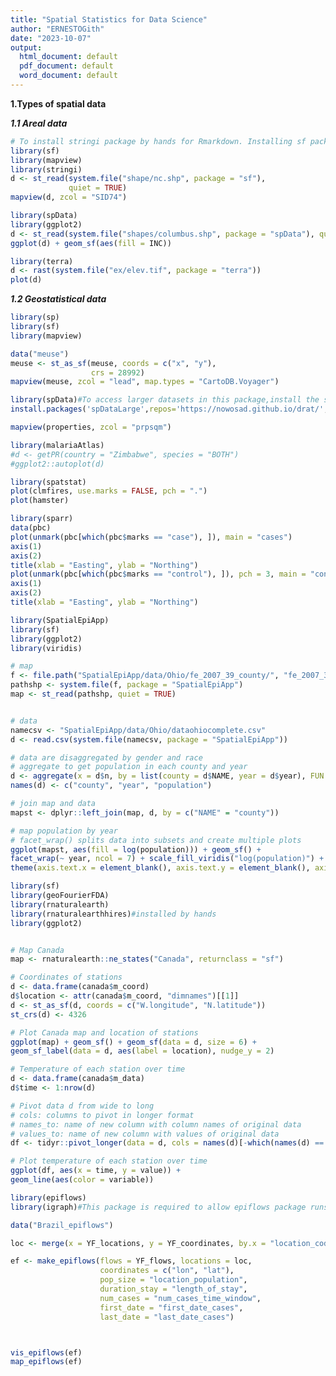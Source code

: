 ---
title: "Spatial Statistics for Data Science"
author: "ERNESTOGith"
date: "2023-10-07"
output:
  html_document: default
  pdf_document: default
  word_document: default
---

**1.Types of spatial data**

***1.1 Areal data ***

```{r}
# To install stringi package by hands for Rmarkdown. Installing sf package required prior installed Rtools.
library(sf)
library(mapview)
library(stringi)
d <- st_read(system.file("shape/nc.shp", package = "sf"),
             quiet = TRUE)
mapview(d, zcol = "SID74")

```

```{r}
library(spData)
library(ggplot2)
d <- st_read(system.file("shapes/columbus.shp", package = "spData"), quiet = TRUE)
ggplot(d) + geom_sf(aes(fill = INC))

```

```{r}
library(terra)
d <- rast(system.file("ex/elev.tif", package = "terra"))
plot(d)
```

***1.2 Geostatistical data ***

```{r}
library(sp)
library(sf)
library(mapview)

data("meuse")
meuse <- st_as_sf(meuse, coords = c("x", "y"),  
                  crs = 28992)
mapview(meuse, zcol = "lead", map.types = "CartoDB.Voyager")
```

```{r}
library(spData)#To access larger datasets in this package,install the spDataLarge package with
install.packages('spDataLarge',repos='https://nowosad.github.io/drat/',type='source')

mapview(properties, zcol = "prpsqm")
```


```{r}
library(malariaAtlas)
#d <- getPR(country = "Zimbabwe", species = "BOTH")
#ggplot2::autoplot(d)

```


```{r}
library(spatstat)
plot(clmfires, use.marks = FALSE, pch = ".")
plot(hamster)
```

```{r}
library(sparr)
data(pbc)
plot(unmark(pbc[which(pbc$marks == "case"), ]), main = "cases")
axis(1)
axis(2)
title(xlab = "Easting", ylab = "Northing")
plot(unmark(pbc[which(pbc$marks == "control"), ]), pch = 3, main = "controls")
axis(1)
axis(2)
title(xlab = "Easting", ylab = "Northing")
```

```{r}
library(SpatialEpiApp)
library(sf)
library(ggplot2)
library(viridis)

# map
f <- file.path("SpatialEpiApp/data/Ohio/fe_2007_39_county/", "fe_2007_39_county.shp")
pathshp <- system.file(f, package = "SpatialEpiApp")
map <- st_read(pathshp, quiet = TRUE)


# data
namecsv <- "SpatialEpiApp/data/Ohio/dataohiocomplete.csv"
d <- read.csv(system.file(namecsv, package = "SpatialEpiApp"))

# data are disaggregated by gender and race
# aggregate to get population in each county and year
d <- aggregate(x = d$n, by = list(county = d$NAME, year = d$year), FUN = sum)
names(d) <- c("county", "year", "population")

# join map and data
mapst <- dplyr::left_join(map, d, by = c("NAME" = "county"))

# map population by year
# facet_wrap() splits data into subsets and create multiple plots
ggplot(mapst, aes(fill = log(population))) + geom_sf() + 
facet_wrap(~ year, ncol = 7) + scale_fill_viridis("log(population)") +
theme(axis.text.x = element_blank(), axis.text.y = element_blank(), axis.ticks = element_blank())

```




```{r}
library(sf)
library(geoFourierFDA)
library(rnaturalearth)
library(rnaturalearthhires)#installed by hands
library(ggplot2)


# Map Canada
map <- rnaturalearth::ne_states("Canada", returnclass = "sf")

# Coordinates of stations
d <- data.frame(canada$m_coord)
d$location <- attr(canada$m_coord, "dimnames")[[1]]
d <- st_as_sf(d, coords = c("W.longitude", "N.latitude"))
st_crs(d) <- 4326

# Plot Canada map and location of stations
ggplot(map) + geom_sf() + geom_sf(data = d, size = 6) +
geom_sf_label(data = d, aes(label = location), nudge_y = 2)

# Temperature of each station over time
d <- data.frame(canada$m_data)
d$time <- 1:nrow(d)

# Pivot data d from wide to long
# cols: columns to pivot in longer format
# names_to: name of new column with column names of original data
# values_to: name of new column with values of original data
df <- tidyr::pivot_longer(data = d, cols = names(d)[-which(names(d) == "time")], names_to = "variable", values_to = "value")

# Plot temperature of each station over time
ggplot(df, aes(x = time, y = value)) +
geom_line(aes(color = variable))
```

```{r}
library(epiflows)
library(igraph)#This package is required to allow epiflows package runs

data("Brazil_epiflows")

loc <- merge(x = YF_locations, y = YF_coordinates, by.x = "location_code", by.y = "id", sort = FALSE)

ef <- make_epiflows(flows = YF_flows, locations = loc,
                    coordinates = c("lon", "lat"),
                    pop_size = "location_population",
                    duration_stay = "length_of_stay",
                    num_cases = "num_cases_time_window",
                    first_date = "first_date_cases",
                    last_date = "last_date_cases")



vis_epiflows(ef)
map_epiflows(ef)
```

